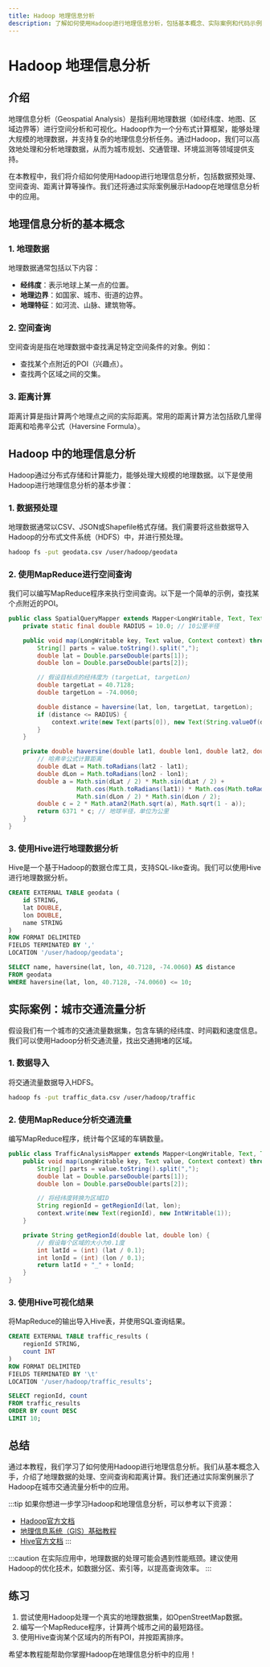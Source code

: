 ```yaml
---
title: Hadoop 地理信息分析
description: 了解如何使用Hadoop进行地理信息分析，包括基本概念、实际案例和代码示例。
---
```


# Hadoop 地理信息分析

## 介绍

地理信息分析（Geospatial Analysis）是指利用地理数据（如经纬度、地图、区域边界等）进行空间分析和可视化。Hadoop作为一个分布式计算框架，能够处理大规模的地理数据，并支持复杂的地理信息分析任务。通过Hadoop，我们可以高效地处理和分析地理数据，从而为城市规划、交通管理、环境监测等领域提供支持。

在本教程中，我们将介绍如何使用Hadoop进行地理信息分析，包括数据预处理、空间查询、距离计算等操作。我们还将通过实际案例展示Hadoop在地理信息分析中的应用。

## 地理信息分析的基本概念

### 1. 地理数据
地理数据通常包括以下内容：
- **经纬度**：表示地球上某一点的位置。
- **地理边界**：如国家、城市、街道的边界。
- **地理特征**：如河流、山脉、建筑物等。

### 2. 空间查询
空间查询是指在地理数据中查找满足特定空间条件的对象。例如：
- 查找某个点附近的POI（兴趣点）。
- 查找两个区域之间的交集。

### 3. 距离计算
距离计算是指计算两个地理点之间的实际距离。常用的距离计算方法包括欧几里得距离和哈弗辛公式（Haversine Formula）。

## Hadoop 中的地理信息分析

Hadoop通过分布式存储和计算能力，能够处理大规模的地理数据。以下是使用Hadoop进行地理信息分析的基本步骤：

### 1. 数据预处理
地理数据通常以CSV、JSON或Shapefile格式存储。我们需要将这些数据导入Hadoop的分布式文件系统（HDFS）中，并进行预处理。

```bash
hadoop fs -put geodata.csv /user/hadoop/geodata
```

### 2. 使用MapReduce进行空间查询
我们可以编写MapReduce程序来执行空间查询。以下是一个简单的示例，查找某个点附近的POI。

```java
public class SpatialQueryMapper extends Mapper<LongWritable, Text, Text, Text> {
    private static final double RADIUS = 10.0; // 10公里半径

    public void map(LongWritable key, Text value, Context context) throws IOException, InterruptedException {
        String[] parts = value.toString().split(",");
        double lat = Double.parseDouble(parts[1]);
        double lon = Double.parseDouble(parts[2]);

        // 假设目标点的经纬度为 (targetLat, targetLon)
        double targetLat = 40.7128;
        double targetLon = -74.0060;

        double distance = haversine(lat, lon, targetLat, targetLon);
        if (distance <= RADIUS) {
            context.write(new Text(parts[0]), new Text(String.valueOf(distance)));
        }
    }

    private double haversine(double lat1, double lon1, double lat2, double lon2) {
        // 哈弗辛公式计算距离
        double dLat = Math.toRadians(lat2 - lat1);
        double dLon = Math.toRadians(lon2 - lon1);
        double a = Math.sin(dLat / 2) * Math.sin(dLat / 2) +
                   Math.cos(Math.toRadians(lat1)) * Math.cos(Math.toRadians(lat2)) *
                   Math.sin(dLon / 2) * Math.sin(dLon / 2);
        double c = 2 * Math.atan2(Math.sqrt(a), Math.sqrt(1 - a));
        return 6371 * c; // 地球半径，单位为公里
    }
}
```

### 3. 使用Hive进行地理数据分析
Hive是一个基于Hadoop的数据仓库工具，支持SQL-like查询。我们可以使用Hive进行地理数据分析。

```sql
CREATE EXTERNAL TABLE geodata (
    id STRING,
    lat DOUBLE,
    lon DOUBLE,
    name STRING
)
ROW FORMAT DELIMITED
FIELDS TERMINATED BY ','
LOCATION '/user/hadoop/geodata';

SELECT name, haversine(lat, lon, 40.7128, -74.0060) AS distance
FROM geodata
WHERE haversine(lat, lon, 40.7128, -74.0060) <= 10;
```

## 实际案例：城市交通流量分析

假设我们有一个城市的交通流量数据集，包含车辆的经纬度、时间戳和速度信息。我们可以使用Hadoop分析交通流量，找出交通拥堵的区域。

### 1. 数据导入
将交通流量数据导入HDFS。

```bash
hadoop fs -put traffic_data.csv /user/hadoop/traffic
```

### 2. 使用MapReduce分析交通流量
编写MapReduce程序，统计每个区域的车辆数量。

```java
public class TrafficAnalysisMapper extends Mapper<LongWritable, Text, Text, IntWritable> {
    public void map(LongWritable key, Text value, Context context) throws IOException, InterruptedException {
        String[] parts = value.toString().split(",");
        double lat = Double.parseDouble(parts[1]);
        double lon = Double.parseDouble(parts[2]);

        // 将经纬度转换为区域ID
        String regionId = getRegionId(lat, lon);
        context.write(new Text(regionId), new IntWritable(1));
    }

    private String getRegionId(double lat, double lon) {
        // 假设每个区域的大小为0.1度
        int latId = (int) (lat / 0.1);
        int lonId = (int) (lon / 0.1);
        return latId + "_" + lonId;
    }
}
```

### 3. 使用Hive可视化结果
将MapReduce的输出导入Hive表，并使用SQL查询结果。

```sql
CREATE EXTERNAL TABLE traffic_results (
    regionId STRING,
    count INT
)
ROW FORMAT DELIMITED
FIELDS TERMINATED BY '\t'
LOCATION '/user/hadoop/traffic_results';

SELECT regionId, count
FROM traffic_results
ORDER BY count DESC
LIMIT 10;
```

## 总结

通过本教程，我们学习了如何使用Hadoop进行地理信息分析。我们从基本概念入手，介绍了地理数据的处理、空间查询和距离计算。我们还通过实际案例展示了Hadoop在城市交通流量分析中的应用。

:::tip
如果你想进一步学习Hadoop和地理信息分析，可以参考以下资源：
- [Hadoop官方文档](https://hadoop.apache.org/docs/current/)
- [地理信息系统（GIS）基础教程](https://www.esri.com/en-us/what-is-gis/overview)
- [Hive官方文档](https://cwiki.apache.org/confluence/display/Hive/Home)
:::

:::caution
在实际应用中，地理数据的处理可能会遇到性能瓶颈。建议使用Hadoop的优化技术，如数据分区、索引等，以提高查询效率。
:::

## 练习

1. 尝试使用Hadoop处理一个真实的地理数据集，如OpenStreetMap数据。
2. 编写一个MapReduce程序，计算两个城市之间的最短路径。
3. 使用Hive查询某个区域内的所有POI，并按距离排序。

希望本教程能帮助你掌握Hadoop在地理信息分析中的应用！